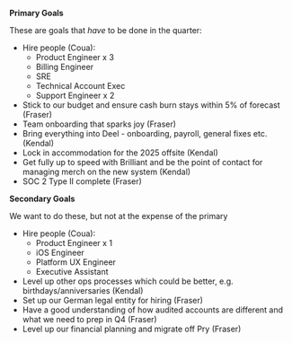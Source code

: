 **Primary Goals**  

These are goals that _have_ to be done in the quarter: 

- Hire people (Coua):
  - Product Engineer x 3
  - Billing Engineer
  - SRE
  - Technical Account Exec
  - Support Engineer x 2
- Stick to our budget and ensure cash burn stays within 5% of forecast (Fraser)
- Team onboarding that sparks joy (Fraser)
- Bring everything into Deel - onboarding, payroll, general fixes etc. (Kendal)
- Lock in accommodation for the 2025 offsite (Kendal)
- Get fully up to speed with Brilliant and be the point of contact for managing merch on the new system (Kendal)
- SOC 2 Type II complete (Fraser)

**Secondary Goals** 

We want to do these, but not at the expense of the primary

- Hire people (Coua):
  - Product Engineer x 1
  - iOS Engineer
  - Platform UX Engineer
  - Executive Assistant
- Level up other ops processes which could be better, e.g. birthdays/anniversaries (Kendal)
- Set up our German legal entity for hiring (Fraser)
- Have a good understanding of how audited accounts are different and what we need to prep in Q4 (Fraser)
- Level up our financial planning and migrate off Pry (Fraser)

